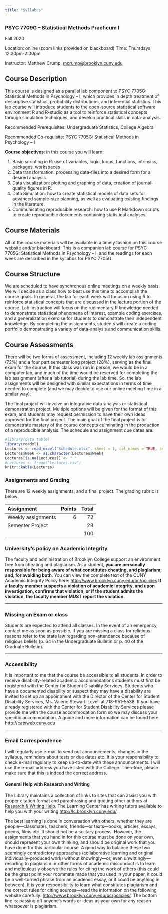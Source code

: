 ```yaml
---
title: "Syllabus"
---
```


### PSYC 7709G – Statistical Methods Practicum I

Fall 2020

Location: online (zoom links provided on blackboard)
Time: Thursdays 12:30pm-2:00pm

Instructor:  Matthew Crump, [mcrump@brooklyn.cuny.edu](mcrump@brooklyn.cuny.edu)


## Course Description

This course is designed as a parallel lab component to PSYC 7705G: Statistical Methods in Psychology – I, which provides in depth treatment of descriptive statistics, probability distributions, and inferential statistics. This lab course will introduce students to the open-source statistical software environment R and R-studio as a tool to reinforce statistical concepts through simulation techniques, and develop practical skills in data-analysis.

Recommended Prerequisites: Undergraduate Statistics, College Algebra

Recommended Co-requisite: PSYC 7705G: Statistical Methods in Psychology – I

**Course objectives**: in this course you will learn:

1.	Basic scripting in R: use of variables, logic, loops, functions, intrinsics, packages, workspaces 
2.	Data transformation: processing data-files into a desired form for a desired analysis
3.	Data visualization: plotting and graphing of data, creation of journal-quality figures in R.
4.	Data Simulation: how to create statistical models of data sets for advanced sample-size planning, as well as evaluating existing findings in the literature.
5.	Communicating reproducible research: how to use R Markdown scripts to create reproducible documents containing statistical analyses.

## Course Materials

All of the course materials will be available in a timely fashion on this course website and/or blackboard. This is a companion lab course for PSYC 7705G: Statistical Methods in Psychology – I, and the readings for each week are described in the syllabus for PSYC 7705G.

## Course Structure

We are scheduled to have synchronous online meetings on a weekly basis. We will decide as a class how to best use this time to accomplish the course goals. In general, the lab for each week will focus on using R to reinforce statistical concepts that are discussed in the lecture portion of the course. Lab instruction will focus on the rudimentary R knowledge needed to demonstrate statistical phenomena of interest, example coding exercises, and a generalization exercise for students to demonstrate their independent knowledge. By completing the assignments, students will create a coding portfolio demonstrating a variety of data-analysis and communication skills.

## Course Assessments

There will be two forms of assessment, including 12 weekly lab assignments (72%) and a four part semester long project (28%), serving as the final exam for the course. If this class was run in person, we would be in a computer lab, and much of the time would be reserved for completing the lab assignment (after a lab tutorial) during the lab time. So, the lab assignments will be designed with similar expectations in terms of time needed to complete (and we may decide to use our online meeting time in a similar way).

The final project will involve an integrative data-analysis or statistical demonstration project. Multiple options will be given for the format of this exam, and students may request permission to have their own ideas approved for the final project. The main goal of the final project is to demonstrate mastery of the course concepts culminating in the production of a reproducible analysis. The schedule and assignment due dates are:


```r
#library(data.table)
library(readxl)
Lectures <- read_excel("Schedule.xlsx", sheet = 1, col_names = TRUE, col_types = NULL, na = "", skip = 0)
Lectures$Week <- as.character(Lectures$Week)
Lectures[is.na(Lectures)] <- " "
#Lectures <- fread("Lectures.csv")
knitr::kable(Lectures)

```

### Assignments and Grading

There are 12 weekly assignments, and a final project. The grading rubric is below:

| Assignment |  Points| Total|
|:----------|--------:|-------:|
| Weekly assignments | 6 | 72|
| Semester Project |  | 28|
|||100|

### University’s policy on Academic Integrity

The faculty and administration of Brooklyn College support an environment free from cheating and plagiarism. As a student, **you are personally responsible for being aware of what constitutes cheating, and plagiarism; and, for avoiding both**. You can view the complete text of the CUNY Academic Integrity Policy here:
[http://www.brooklyn.cuny.edu/bc/policies](http://www.brooklyn.cuny.edu/bc/policies)
**If a faculty member suspects a violation of academic integrity, and upon investigation, confirms that violation, or if the student admits the violation, the faculty member MUST report the violation**.

---

### Missing an Exam or class

Students are expected to attend all classes. In the event of an emergency, contact me as soon as possible. If you are missing a class for religious reasons refer to the state law regarding non-attendance because of religious beliefs (p. 64 in the Undergraduate Bulletin or p. 40 of the Graduate Bulletin).


---

### Accessibility

It is important to me that the course be accessible to all students. In order to receive disability-related academic accommodations students must first be registered with the Center for Student Disability Services. Students who have a documented disability or suspect they may have a disability are invited to set up an appointment with the Director of the Center for Student Disability Services, Ms. Valerie Stewart-Lovell at 718-951-5538. If you have already registered with the Center for Student Disability Services please provide me with the course accommodation form so we may discuss your specific accommodation. A guide and more information can be found here [http://catsweb.cuny.edu](http://catsweb.cuny.edu)

---

### Email Correspondence

I will regularly use e-mail to send out announcements, changes in the syllabus, reminders about tests or due dates etc. It is your responsibility to check e-mail regularly to keep up-to-date with these announcements. I will use the e-mail address you have listed with the College. Therefore, please make sure that this is indeed the correct address.

#### General Help with Research and Writing

The Library maintains a collection of links to sites that can assist you with proper citation format and paraphrasing and quoting other authors at [Research & Writing Help](https://library.brooklyn.cuny.edu/resources/?service=research-help).  The Learning Center has writing tutors available to help you with your writing [http://lc.brooklyn.cuny.edu/](http://lc.brooklyn.cuny.edu/).

The best learning is done in conversation with others, whether they are people—classmates, teachers, friends—or texts—books, articles, essays, poems, films etc. It should not be a solitary process. However, the assignments that you hand in for this course must be done on your own, should represent your own thinking, and should be original work that you have done for this particular course. A good way to balance these two seemingly contradictory approaches (collaborative learning and original individually-produced work) without knowingly—or, even unwittingly—resorting to plagiarism or other forms of academic misconduct is to learn and meticulously observe the rules for citing the work of others (this could be the great point your roommate made that you used in your paper, it could be a well-turned phrase from an academic essay, or it could be anything in between). It is your responsibility to learn what constitutes plagiarism and the correct rules for citing sources—read the information on the following website carefully: [http://www.brooklyn.cuny.edu/bc/policies/](http://www.brooklyn.cuny.edu/bc/policies/). The bottom line is: passing off anyone’s words or ideas as your own for any reason whatsoever is plagiarism.


